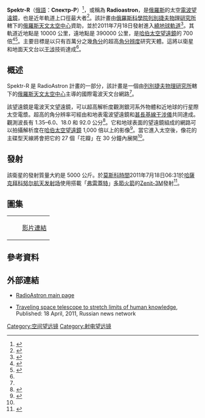 {{NoteTA
|G1=Aero
|1=zh-hans:射电望远镜; zh-hant:電波望遠鏡;
}}
{{Infobox Space Telescope
| bgcolour = 
| name = '''Spektr-R'''<br />('''''Спектр-Р''''')
| image = [[File:RIAN_archive_930415_Russian_Spektr_R_space-born_radio_telescope.jpg|200px]]
| caption = Spektr-R 在拉沃契金廠房測試
| organization = [[俄羅斯天文太空中心|俄羅斯天文太空中心]]
| major_contractors = [[拉沃契金設計局|拉沃契金設計局]]
| alt_names = Radioastron
| nssdc_id = 2011-037A
| location = [[低地球軌道|低地球軌道]]
| orbit_type = [[高椭圆轨道|高橢圓]][[地心軌道|地心軌道]]
| height = 
| period = 8[[日|日]]7[[小時|小時]]
| velocity = 
| accel_gravity = 
| launch_date = 2011年7月18日02:31 UTC 
| launch_location  = [[拜科努尔航天发射场|拜科努尔航天发射场]]45號發射台
| launch_vehicle   = [[天頂-2運載火箭|Zenit-2SB]]
| mission_length = 5 年<br />（已运行了{{For year month day|year=2011|month=07|day=18}}）
| deorbit_date = 
| wavelength = [[无线电频谱|無線電波]]
| mass = 3295kg
| style = 
| diameter = 10m<ref>{{cite web|url=http://www.asc.rssi.ru/radioastron/documents/rauh/en/rauh.pdf|title=RadioAstron User Handbook|publisher=RadioAstron Science Operation Group|date=July 2, 2010|accessdate=2011-09-21|archive-date=2011-10-03|archive-url=https://web.archive.org/web/20111003094309/http://www.asc.rssi.ru/radioastron/documents/rauh/en/rauh.pdf|dead-url=no}}</ref> 
| area = 
| focal_length = 4.3m
| instrument_1_name = 
| instrument_1_characteristics = 
| instrument_2_name = 
| instrument_2_characteristics = 
| instrument_3_name = 
| instrument_3_characteristics = 
| instrument_4_name = 
| instrument_4_characteristics = 
| instrument_5_name = 
| instrument_5_characteristics = 
| instrument_6_name = 
| instrument_6_characteristics = 
| instrument_7_name = 
| instrument_7_characteristics = 
| instrument_8_name = 
| instrument_8_characteristics = 
| instrument_9_name = 
| instrument_9_characteristics = 
| instrument_10_name = 
| instrument_10_characteristics = 
| instrument_11_name = 
| instrument_11_characteristics = 
| instrument_12_name = 
| instrument_12_characteristics = 
| website           = {{URL|http://www.asc.rssi.ru/radioastron/index.html}}
| as_of             = 
| stats_ref         = 
}}
'''Spektr-R'''（[[俄語|俄語]]：'''Спектр-Р'''）<ref>{{cite web|first=Anatoly|last=Zak|title=Spektr-R Radioastron|url=http://www.russianspaceweb.com/spektr_r.html|work=RussianSpaceWeb|accessdate=15 August 2011|archive-date=2011-08-21|archive-url=https://web.archive.org/web/20110821211203/http://www.russianspaceweb.com/spektr_r.html|dead-url=no}}</ref>，或稱為 '''Radioastron'''，是[[俄羅斯|俄羅斯]]的太空[[電波望遠鏡|電波望遠鏡]]，也是近年軌道上口徑最大者<ref name="tgdaily">{{cite news | url=http://www.tgdaily.com/space-features/57319-russia-launches-biggest-ever-space-telescope | title=Russia launches 'biggest-ever' space telescope | publisher=TG Daily | date=19 July 2011 | accessdate=19 July 2011 | archive-date=2018-07-15 | archive-url=https://web.archive.org/web/20180715010932/https://www.tgdaily.com/space-features/57319-russia-launches-biggest-ever-space-telescope | dead-url=no }}</ref>。該計畫由[[俄羅斯科學院|俄羅斯科學院]][[列別捷夫物理研究所|列別捷夫物理研究所]]轄下的[[俄羅斯天文太空中心|俄羅斯天文太空中心]]資助，並於2011年7月18日發射進入[[地心軌道|繞地球軌道]]<ref name="spaceflightnow">{{cite news | url=http://www.spaceflightnow.com/news/n1107/18spektr/ | title=Russian satellite on mission to peer inside black holes | publisher=SpaceFlight | date=18 July 2011 | accessdate=18 July 2011 | archive-date=2011-10-20 | archive-url=https://web.archive.org/web/20111020195613/http://spaceflightnow.com/news/n1107/18spektr/ | dead-url=no }}</ref>。其軌道近地點是 10000 公里，遠地點是  390000 公里，是[[哈伯太空望遠鏡|哈伯太空望遠鏡]]的 700 倍<ref name="radioastron">{{cite web | url=http://www.asc.rssi.ru/radioastron/description/status_eng.htm | title=Description of the RadioAstron project | accessdate=2008-02-28 | archive-date=2018-01-15 | archive-url=https://web.archive.org/web/20180115140959/http://www.asc.rssi.ru/radioastron/description/status_eng.htm | dead-url=no }}</ref><ref name="radioastron2">{{cite web | url=http://www.asc.rssi.ru/radioastron/description/orbit_eng.htm | title=Description of the RadioAstron project - Orbit | publisher=Russian Space Research Institute | accessdate=2008-02-28 | archive-date=2016-05-06 | archive-url=https://web.archive.org/web/20160506211608/http://www.asc.rssi.ru/radioastron/description/orbit_eng.htm | dead-url=no }}</ref>。主要目標是以只有百萬分之幾[[角分|角分]]的超高[[瑞利準則|角分辨度]]研究天體。這將以衛星和地面天文台以[[干涉_(物理學)|干涉]]技術達成<ref name="spaceflightnow" />。

==概述==
Spektr-R 是 RadioAstron 計畫的一部分，該計畫是一個由[[列別捷夫物理研究所|列別捷夫物理研究所]]轄下的[[俄羅斯天文太空中心|俄羅斯天文太空中心]]主導的國際電波天文台網路<ref name="radioastron"/>。

該望遠鏡是電波天文望遠鏡，可以超高解析度觀測銀河系外物體和近地球的行星際太空電漿。超高的角分辨率可經由和地表電波望遠鏡和[[甚長基線干涉儀|甚長基線干涉儀]]共同達成。觀測波長有 1.35–6.0、18.0 和 92.0 公分<ref name="radioastron3">{{cite web | url=http://www.federalspace.ru/main.php?id=25 | title=Radioastron | publisher=Roscosmos | accessdate=2011-09-21 | archive-date=2013-08-15 | archive-url=https://web.archive.org/web/20130815134306/http://www.federalspace.ru/main.php?id=25 | dead-url=no }}</ref>。它和地球表面的望遠鏡組成的網路可以拍攝解析度在[[哈伯太空望遠鏡|哈伯太空望遠鏡]] 1,000 倍以上的影像<ref name="radioastron4">{{cite web | url=http://rt.com/news/radioastron-telescope-launch-space/ | title=Traveling space telescope to stretch limits of human knowledge | publisher=RT | accessdate=2011-09-21 | archive-date=2011-08-26 | archive-url=https://web.archive.org/web/20110826054948/http://rt.com/news/radioastron-telescope-launch-space/ | dead-url=no }}</ref>。當它進入太空後，像花的主碟型天線將會把它的 27 個「花瓣」在 30 分鐘內展開<ref name="radioastron4" />。

==發射==
該衛星的發射質量大約是 5000 公斤。於[[UTC+4|莫斯科時間]]2011年7月18日06:31於[[哈薩克|哈薩克]][[拜科努尔航天发射场|拜科努尔航天发射场]]使用搭載「[[弗雷蓋特|弗雷蓋特]]」[[多節火箭|多節火箭]]的[[天頂-2運載火箭|Zenit-3M]]發射<ref name="radioastron5">{{cite web | url=http://www.federalspace.ru/main.php?id=2&nid=12006 | title=Russian Scientific Spacecraft Spectrum-R Successfully Launched from Baikonur | publisher=Roscosmos PAO | accessdate=2011-07-18 | archive-date=2011-07-23 | archive-url=https://web.archive.org/web/20110723102408/http://www.federalspace.ru/main.php?id=2&nid=12006 | dead-url=no }}</ref>。

==圖集==
{|
| 
| 
| [http://www.youtube.com/watch?v=PqdXcAgcXl8  影片連結]{{Wayback|url=http://www.youtube.com/watch?v=PqdXcAgcXl8 |date=20130730074225 }}
|}

==參考資料==
{{Reflist|1}}

==外部連結==
{{commonscat|Спутник}}
* {{en}} [http://www.asc.rssi.ru/radioastron/ RadioAstron main page]{{Wayback|url=http://www.asc.rssi.ru/radioastron/ |date=20110920143416 }}
*[http://rt.com/news/radioastron-telescope-launch-space/ Traveling space telescope to stretch limits of human knowledge]{{Wayback|url=http://rt.com/news/radioastron-telescope-launch-space/ |date=20110826054948 }}, Published: 18 April, 2011, Russian news network

{{Space telescopes|state=autocollapse}}
{{Orbital launches in 2011}}
{{Radio astronomy}}

[[Category:空间望远镜|Category:空间望远镜]]
[[Category:射电望远镜|Category:射电望远镜]]